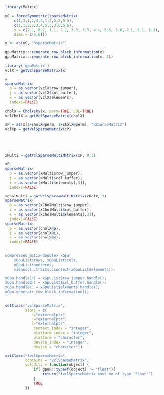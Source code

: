 <!--
%\VignetteEngine{knitr::knitr}
%\VignetteIndexEntry{Sparse}
-->

```r

library(Matrix)

xC = forceSymmetric(sparseMatrix(
	c(1,3,1,2,4,4,1,3,5,2,5,6),
	c(1,1,2,2,3,4,5,3,3,6,5,6),
	x = c(7.1, 8.2, 1.1, 2.2, 3.3, 3.3, 4.4, 5.5, 5.6,-2.1, 9.1, 1.1),
	dims = c(6,6)))

x <- as(xC, "RsparseMatrix")

gpuMatrix:::generate_row_block_information(x)
gpuMatrix:::generate_row_block_information(x, 2L)

library('gpuMatrix')
vclX = getVclSparseMatrix(x)

x
sparseMatrix(
  p = as.vector(vclX$row_jumper), 
  j = as.vector(vclX$col_buffer),
  x = as.vector(vclX$elements),
  index1=FALSE)

```

```r

cholX = Cholesky(x, perm=TRUE, LDL=TRUE)
vclCholX = getVclSparseMatrix(cholX)

xP = as(x[1+cholX@perm, 1+cholX@perm], "RsparseMatrix")
vclXp = getVclSparseMatrix(xP)






```


```r


xMulti = getVclSparseMultiMatrix(xP, 0:3)

xP
sparseMatrix(
  p = as.vector(xMulti$row_jumper), 
  j = as.vector(xMulti$col_buffer),
  x = as.vector(xMulti$elements[,3]),
  index1=FALSE)

xCholMulti = getVclSparseMultiMatrix(cholX, 3)
sparseMatrix(
  p = as.vector(xCholMulti$row_jumper), 
  i = as.vector(xCholMulti$col_buffer),
  x = as.vector(xCholMulti$elements[,3]),
  index1=FALSE)
sparseMatrix(
  p = as.vector(cholX@p), 
  i = as.vector(cholX@i),
  x = as.vector(cholX@x),
  index1=FALSE)
```

```r
'
compressed_matix<double> xGpu(
	xGpuList$rows, xGpuList$cols, 
	xGpuList$nonzeros,
	viennacl::traits::context(xGpuList$elements));

xGpu.handle1() = xGpuList$row_jumper.handle();
xGpu.handle2() = xGpuList$col_buffer.handle();
xGpu.handle() = xGpuList$elements.handle();
xGpu.generate_row_block_information();
'

setClass('vclSparseMatrix', 
         slots = c(
         	i="externalptr",
         	j="externalptr",
         	x="externalptr",
            .context_index = "integer",
            .platform_index = "integer",
            .platform = "character",
            .device_index = "integer",
            .device = "character"))

setClass("fvclSparseMatrix",
         contains = "vclSparseMatrix",
         validity = function(object) {
             if( gpuR::typeof(object) != "float"){
                 return("fvclSparseMatrix must be of type 'float'")
             }
             TRUE
         })








```